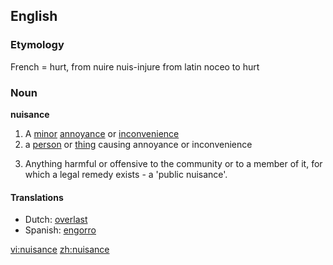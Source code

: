 ==English==
===Etymology===
French = hurt, from nuire nuis-injure from latin noceo to hurt

===Noun===
'''nuisance'''

#A [[minor]] [[annoyance]] or [[inconvenience]]
#a [[person]] or [[thing]] causing annoyance or inconvenience
#{{law}} Anything harmful or offensive to the community or to a member of it, for which a legal remedy exists - a 'public nuisance'.

====Translations====
*Dutch: [[overlast]]
*Spanish: [[engorro]] {{m}}

[[vi:nuisance]]
[[zh:nuisance]]
